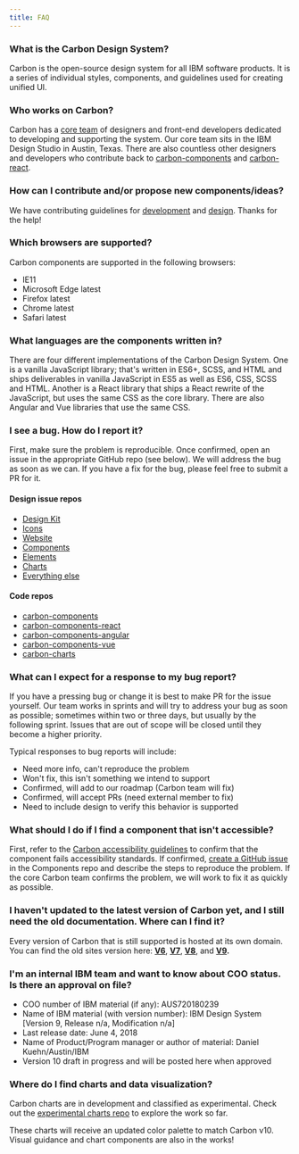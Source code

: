 ```yaml
---
title: FAQ
---
```


### What is the Carbon Design System?

Carbon is the open-source design system for all IBM software products. It is a series of individual styles, components, and guidelines used for creating unified UI.

### Who works on Carbon?

Carbon has a [core team](https://github.com/orgs/carbon-design-system/people) of designers and front-end developers dedicated to developing and supporting the system. Our core team sits in the IBM Design Studio in Austin, Texas. There are also countless other designers and developers who contribute back to [carbon-components](https://github.com/IBM/carbon-components#contributors) and [carbon-react](https://github.com/IBM/carbon-components-react#contributors).

### How can I contribute and/or propose new components/ideas?

We have contributing guidelines for [development](/contributing/developers) and [design](/contributing/designers). Thanks for the help!

### Which browsers are supported?

Carbon components are supported in the following browsers:

- IE11
- Microsoft Edge latest
- Firefox latest
- Chrome latest
- Safari latest

### What languages are the components written in?

There are four different implementations of the Carbon Design System. One is a vanilla JavaScript library; that's written in ES6+, SCSS, and HTML and ships deliverables in vanilla JavaScript in ES5 as well as ES6, CSS, SCSS and HTML. Another is a React library that ships a React rewrite of the JavaScript, but uses the same CSS as the core library. There are also Angular and Vue libraries that use the same CSS.

### I see a bug. How do I report it?

First, make sure the problem is reproducible. Once confirmed, open an issue in the appropriate GitHub repo (see below). We will address the bug as soon as we can. If you have a fix for the bug, please feel free to submit a PR for it.

#### Design issue repos

- [Design Kit](https://github.com/IBM/carbon-design-kit/issues/new)
- [Icons](https://github.com/IBM/carbon-icons/issues/new)
- [Website](https://github.com/carbon-design-system/carbon-website/issues/new/choose)
- [Components](https://github.com/IBM/carbon-components/issues/new/choose)
- [Elements](https://github.com/IBM/carbon-elements/issues/new/choose)
- [Charts](https://github.com/IBM/carbon-charts/issues/new)
- [Everything else](https://github.com/carbon-design-system/issue-tracking/issues/new)

#### Code repos

- [carbon-components](https://github.com/IBM/carbon-components/issues/new/choose)
- [carbon-components-react](https://github.com/IBM/carbon-components-react/issues/new/choose)
- [carbon-components-angular](https://github.com/IBM/carbon-components-angular/issues/new)
- [carbon-components-vue](https://github.com/carbon-design-system/carbon-components-vue/issues/new)
- [carbon-charts](https://github.com/IBM/carbon-charts/issues/new)

### What can I expect for a response to my bug report?

If you have a pressing bug or change it is best to make PR for the issue yourself. Our team works in sprints and will try to address your bug as soon as possible; sometimes within two or three days, but usually by the following sprint. Issues that are out of scope will be closed until they become a higher priority.

Typical responses to bug reports will include:

- Need more info, can't reproduce the problem
- Won't fix, this isn't something we intend to support
- Confirmed, will add to our roadmap (Carbon team will fix)
- Confirmed, will accept PRs (need external member to fix)
- Need to include design to verify this behavior is supported

### What should I do if I find a component that isn't accessible?

First, refer to the [Carbon accessibility guidelines](/guidelines/accessibility) to confirm that the component fails accessibility standards. If confirmed, [create a GitHub issue](https://github.com/IBM/carbon-components/issues/new/choose) in the Components repo and describe the steps to reproduce the problem. If the core Carbon team confirms the problem, we will work to fix it as quickly as possible.

### I haven't updated to the latest version of Carbon yet, and I still need the old documentation. Where can I find it?

Every version of Carbon that is still supported is hosted at its own domain. You can find the old sites version here:
**[V6](http://v6.carbondesignsystem.com/)**, **[V7](http://v7.carbondesignsystem.com/)**, **[V8](http://v8.carbondesignsystem.com/)**, and **[V9](http://v9.carbondesignsystem.com/).**

### I'm an internal IBM team and want to know about COO status. Is there an approval on file?

* COO number of IBM material (if any): AUS720180239
* Name of IBM material (with version number): IBM Design System [Version 9, Release n/a, Modification n/a]
* Last release date: June 4, 2018
* Name of Product/Program manager or author of material: Daniel Kuehn/Austin/IBM
* Version 10 draft in progress and will be posted here when approved

### Where do I find charts and data visualization?

Carbon charts are in development and classified as experimental. Check out the [experimental charts repo](https://carbon-design-system.github.io/carbon-charts/?experimental=true) to explore the work so far.

These charts will receive an updated color palette to match Carbon v10. Visual guidance and chart components are also in the works!

